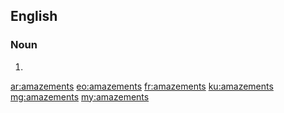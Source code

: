 ==English==

===Noun===
{{head|en|plural}}

# {{plural of|amazement|lang=en}}

[[ar:amazements]]
[[eo:amazements]]
[[fr:amazements]]
[[ku:amazements]]
[[mg:amazements]]
[[my:amazements]]